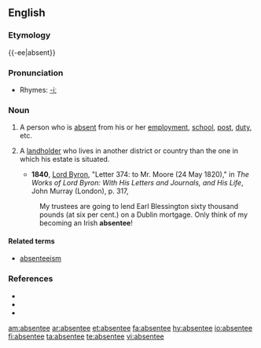 {{wikipedia|dab=abstentee}}
==English==

===Etymology===
{{-ee|absent}}

===Pronunciation===
*Rhymes: [[Rhymes:English:-iː|-iː]]

===Noun===
{{en-noun}}

# A person who is [[absent]] from his or her [[employment]], [[school]], [[post]], [[duty]], etc.
# {{context|especially|UK|historical}} A [[landholder]] who lives in another district or country than the one in which his estate is situated.
#*'''1840''', [[w:George_Byron,_6th_Baron_Byron|Lord Byron]], "Letter 374: to Mr. Moore (24 May 1820)," in ''The Works of Lord Byron: With His Letters and Journals, and His Life'', John Murray (London), p. 317,
#:My trustees are going to lend Earl Blessington sixty thousand pounds (at six per cent.) on a Dublin mortgage.  Only think of my becoming an Irish '''absentee'''!

====Related terms====
*[[absenteeism]]

===References===
*{{R:Webster 1828|absentee}}
*{{R:Webster 1913|absentee}}
*{{R:Dictionary.com|absentee}}

[[am:absentee]]
[[ar:absentee]]
[[et:absentee]]
[[fa:absentee]]
[[hy:absentee]]
[[io:absentee]]
[[fi:absentee]]
[[ta:absentee]]
[[te:absentee]]
[[vi:absentee]]